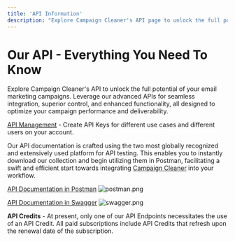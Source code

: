 ```yaml
---
title: 'API Information'
description: "Explore Campaign Cleaner's API page to unlock the full potential of your email marketing campaigns."
---
```

# Our API - Everything You Need To Know

Explore Campaign Cleaner's API to unlock the full potential of your email marketing campaigns. Leverage our advanced APIs for seamless integration, superior control, and enhanced functionality, all designed to optimize your campaign performance and deliverability.

[API Management](/management/api_management) - Create API Keys for different use cases and different users on your account.

Our API documentation is crafted using the two most globally recognized and extensively used platform for API testing. This enables you to instantly download our collection and begin utilizing them in Postman, facilitating a swift and efficient start towards integrating [Campaign Cleaner](https://campaigncleaner.com) into your workflow.

[API Documentation in Postman](https://api-docs.campaigncleaner.com/)
![postman.png](/images/postman.png)

[API Documentation in Swagger](https://campaign-cleaner.github.io/swagger/)
![swagger.png](/images/swagger.png)

**API Credits** - At present, only one of our API Endpoints necessitates the use of an API Credit. All paid subscriptions include API Credits that refresh upon the renewal date of the subscription.